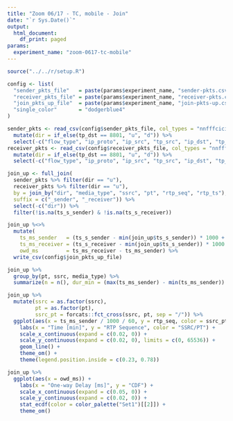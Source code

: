 ```yaml
---
title: "Zoom 06/17 - TC, mobile - Join"
date: "`r Sys.Date()`"
output:
  html_document:
    df_print: paged
params:
  experiment_name: "zoom-0617-tc-mobile"
---
```


```R
source("../../r/setup.R")

config <- list(
  "sender_pkts_file"   = paste(params$experiment_name, "sender-pkts.csv", sep = "-"),
  "receiver_pkts_file" = paste(params$experiment_name, "receiver-pkts.csv", sep = "-"),
  "join_pkts_up_file"  = paste(params$experiment_name, "join-pkts-up.csv", sep = "-"),
  "single_color"       = "dodgerblue4"
)
```

```r
sender_pkts <- read_csv(config$sender_pkts_file, col_types = "nnfffcicifiniiniff") %>%
  mutate(dir = if_else(tp_dst == 8801, "u", "d")) %>%
  select(-c("flow_type", "ip_proto", "ip_src", "tp_src", "ip_dst", "tp_dst", "drop"))
receiver_pkts <- read_csv(config$receiver_pkts_file, col_types = "nnfffcicifiniiniff") %>%
  mutate(dir = if_else(tp_dst == 8801, "u", "d")) %>%
  select(-c("flow_type", "ip_proto", "ip_src", "tp_src", "ip_dst", "tp_dst", "drop"))
```


```r
join_up <- full_join(
  sender_pkts %>% filter(dir == "u"),
  receiver_pkts %>% filter(dir == "u"),
  by = join_by("dir", "media_type", "ssrc", "pt", "rtp_seq", "rtp_ts"),
  suffix = c("_sender", "_receiver")) %>%
  select(-c("dir")) %>%
  filter(!is.na(ts_s_sender) & !is.na(ts_s_receiver))
```

```r
join_up %<>%
  mutate(
    ts_ms_sender   = (ts_s_sender - min(join_up$ts_s_sender)) * 1000 + ts_us_sender / 1000,
    ts_ms_receiver = (ts_s_receiver - min(join_up$ts_s_sender)) * 1000 + ts_us_receiver / 1000,
    owd_ms         = ts_ms_receiver - ts_ms_sender) %>%
  write_csv(config$join_pkts_up_file)
```


```r
join_up %>%
  group_by(pt, ssrc, media_type) %>%
  summarize(n = n(), dur_min = (max(ts_ms_sender) - min(ts_ms_sender)) / 1000 / 60, .groups = "drop")
```

```r
join_up %>%
  mutate(ssrc = as.factor(ssrc),
         pt = as.factor(pt),
         ssrc_pt = forcats::fct_cross(ssrc, pt, sep = "/")) %>%
  ggplot(aes(x = ts_ms_sender / 1000 / 60, y = rtp_seq, color = ssrc_pt)) +
    labs(x = "Time [min]", y = "RTP Sequence", color = "SSRC/PT") +
    scale_x_continuous(expand = c(0.02, 0)) +
    scale_y_continuous(expand = c(0.02, 0), limits = c(0, 65536)) +
    geom_line() +
    theme_om() +
    theme(legend.position.inside = c(0.23, 0.78))
```

```r
join_up %>%
  ggplot(aes(x = owd_ms)) +
    labs(x = "One-way Delay [ms]", y = "CDF") +
    scale_x_continuous(expand = c(0.05, 0)) +
    scale_y_continuous(expand = c(0.02, 0)) +
    stat_ecdf(color = color_palette("Set1")[[2]]) +
    theme_om()
```

